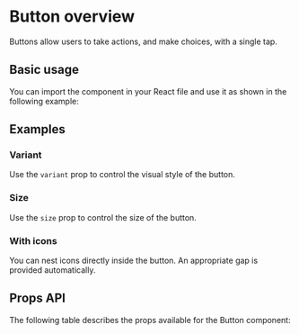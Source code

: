 
<Meta title="Components/Button/Overview" of={ButtonStories} />

# Button overview

Buttons allow users to take actions, and make choices, with a single tap.

## Basic usage

You can import the component in your React file and use it as shown in the following example:

<SourceCode of={ButtonStories.DefaultStory} shown />

## Examples

### Variant

Use the `variant` prop to control the visual style of the button.

<SourceCode of={ButtonStories.PrimaryStory} shown />

### Size

Use the `size` prop to control the size of the button.

<SourceCode of={ButtonStories.SmallStory} shown />

### With icons

You can nest icons directly inside the button. An appropriate gap is provided automatically.

<SourceCode of={ButtonStories.AdornmentsStory} shown />

## Props API

The following table describes the props available for the Button component:

<ArgTypes of={ButtonStories.DefaultStory} sort="alpha" />
